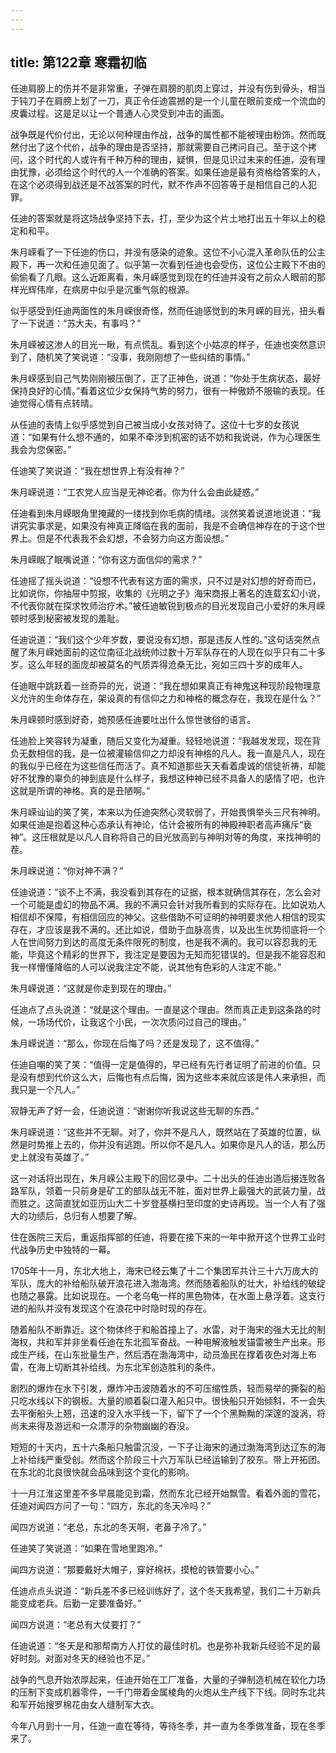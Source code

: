 ```yaml
---
---
---
```

title: 第122章 寒霜初临
---



任迪肩膀上的伤并不是非常重，子弹在肩膀的肌肉上穿过，并没有伤到骨头，相当于钝刀子在肩膀上划了一刀，真正令任迪震撼的是一个儿童在眼前变成一个流血的皮囊过程。这是足以让一个普通人心灵受到冲击的画面。

战争既是代价付出，无论以何种理由作战，战争的属性都不能被理由粉饰。然而既然付出了这个代价，战争的理由是否坚持，那就需要自己拷问自己。至于这个拷问，这个时代的人或许有千种万种的理由，疑惧，但是见识过未来的任迪，没有理由犹豫，必须给这个时代的人一个准确的答案。如果任迪是最有资格给答案的人，在这个必须得到战还是不战答案的时代，默不作声不回答等于是相信自己的人犯罪。

任迪的答案就是将这场战争坚持下去，打，至少为这个片土地打出五十年以上的稳定和和平。

朱月嵘看了一下任迪的伤口，并没有感染的迹象。这位不小心混入革命队伍的公主殿下，再一次和任迪见面了。似乎第一次看到任迪也会受伤，这位公主殿下不由的偷偷看了几眼。这么近距离看，朱月嵘感觉到现在的任迪并没有之前众人眼前的那样光辉伟岸，在病房中似乎是沉重气氛的根源。

似乎感受到任迪两面性的朱月嵘很奇怪，然而任迪感觉到的朱月嵘的目光，扭头看了一下说道：“苏大夫，有事吗？”

朱月嵘被这渗人的目光一瞅，有点慌乱。看到这个小姑凉的样子，任迪也突然意识到了，随机笑了笑说道：“没事，我刚刚想了一些纠结的事情。”

朱月嵘感到自己气势刚刚被压倒了，正了正神色，说道：“你处于生病状态，最好保持良好的心情。”看着这位少女保持气势的努力，很有一种傲娇不服输的表现。任迪觉得心情有点转晴。

从任迪的表情上似乎感觉到自己被当成小女孩对待了。这位十七岁的女孩说道：“如果有什么想不通的，如果不牵涉到机密的话不妨和我说说，作为心理医生我会为您保密。”

任迪笑了笑说道：“我在想世界上有没有神？”

朱月嵘说道：“工农党人应当是无神论者。你为什么会由此疑惑。”

任迪看到朱月嵘眼角里掩藏的一缕找到你毛病的情绪。淡然笑着说道地说道：“我讲究实事求是，如果没有神真正降临在我的面前，我是不会确信神存在的于这个世界上。但是不代表我不会幻想，不会努力向这方面设想。”

朱月嵘眠了眠嘴说道：“你有这方面信仰的需求？”

任迪摇了摇头说道：“设想不代表有这方面的需求，只不过是对幻想的好奇而已，比如说你，你抽屉中剪报，收集的《光明之子》海宋商报上著名的连载玄幻小说，不代表你就在探求牧师治疗术。”被任迪敏锐到极点的目光发现自己小爱好的朱月嵘顿时感到秘密被发现的羞耻。

任迪说道：“我们这个少年岁数，要说没有幻想，那是违反人性的。”这句话突然点醒了朱月嵘她面前的这位南征北战统帅过数十万军队存在的人现在似乎只有二十多岁。这么年轻的面庞却被莫名的气质弄得沧桑无比，宛如三四十岁的成年人。

任迪眼中跳跃着一丝奇异的光，说道：“我在想如果真正有神鬼这种现阶段物理意义允许的生命体存在，架设真的有信仰之力和神格的概念存在，我现在是什么？”

朱月嵘顿时感到好奇，她预感任迪要吐出什么惊世骇俗的语言。

任迪脸上笑容转为凝重，随后又变化为凝重。轻轻地说道：“我越发发现，现在背负无数相信的我，是一位被灌输信仰之力却没有神格的凡人。我一直是凡人，现在的我似乎已经在为这些信任而活了。真不知道那些天天看着虔诚的信徒祈祷，却能好不犹豫的辜负的神到底是什么样子，我想这种神已经不具备人的感情了吧，也许这就是所谓的神格。真的是丑陋啊。”

朱月嵘讪讪的笑了笑，本来以为任迪突然心灵软弱了，开始畏惧举头三尺有神明。如果任迪是抱着这种心态承认有神论，估计会被所有的神殿神职者高声痛斥“亵神”。这压根就是以凡人自称将自己的目光放高到与神明对等的角度，来找神明的茬。

朱月嵘说道：“你对神不满？”

任迪说道：“谈不上不满，我没看到其存在的证据，根本就确信其存在，怎么会对一个可能是虚幻的物品不满。我的不满只会针对我所看到的实际存在。比如说劝人相信却不保障，有相信回应的神父。这些借助不可证明的神明要求他人相信的现实存在，才应该是我不满的。还比如说，借助于血脉高贵，以及出生优势彻底将一个人在世间努力到达的高度无条件限死的制度，也是我不满的。我可以容忍我的无能，毕竟这个精彩的世界下，我注定是要因为无知而犯错误的。但是我不能容忍和我一样懵懂降临的人可以说我注定不能，说其他有色彩的人注定不能。”

朱月嵘说道：“这就是你走到现在的理由。”

任迪点了点头说道：“就是这个理由。一直是这个理由。然而真正走到这条路的时候，一场场代价，让我这个小民，一次次质问过自己的理由。”

朱月嵘说道：“那么，你现在后悔了吗？还是发现了，这不值得。”

任迪自嘲的笑了笑：“值得一定是值得的，早已经有先行者证明了前进的价值。只是没有想到代价这么大，后悔也有点后悔，因为这些本来就应该是伟人来承担，而我只是一个凡人。”

寂静无声了好一会，任迪说道：“谢谢你听我说这些无聊的东西。”

朱月嵘说道：“这些并不无聊。对了，你并不是凡人，既然站在了英雄的位置，纵然是时势推上去的，你并没有逃跑。所以你不是凡人。如果你是凡人的话，那么历史上就没有英雄了。”

这一对话将出现在，朱月嵘公主殿下的回忆录中。二十出头的任迪出道后接连败各路军队，领着一只前身是矿工的部队战无不胜，面对世界上最强大的武装力量，战而胜之。这简直犹如亚历山大二十岁登基横扫至印度的史诗再现。当一个人有了强大的功绩后，总归有人想要了解。

住在医院三天后，重返指挥部的任迪，将要在接下来的一年中掀开这个世界工业时代战争历史中独特的一幕。

1705年十一月，东北大地上，海宋已经云集了十二个集团军共计三十六万庞大的军队，庞大的补给船队破开浪花进入渤海湾。然而随着船队的壮大，补给线的破绽也随之暴露。比如说现在。一个老乌龟一样的黑色物体，在水面上悬浮着。这支行进的船队并没有发现这个在浪花中时隐时现的存在。

随着船队不断靠近。这个物体终于和船首撞上了。水雷，对于海宋的强大无比的制海权，共和军并非坐看任迪在东北孤军奋战。一种电解液触发锚雷被生产出来。形成生产线，在山东批量生产，然后洒在渤海湾中，动员渔民在撑着夜色对海上布雷，在海上切断其补给线。为东北军创造胜利的条件。

剧烈的爆炸在水下引发，爆炸冲击波随着水的不可压缩性质，轻而易举的撕裂的船只吃水线以下的钢板。大量的顺着裂口灌入船只中。很快船只开始倾斜，不一会失去平衡船头上翘，迅速的没入水平线一下，留下了一个个黑黝黝的深邃的漩涡，将尚未来得及游远和一众漂浮的杂物幽幽的吞没。

短短的十天内，五十六条船只触雷沉没，一下子让海宋的通过渤海湾到达辽东的海上补给线严重受创。然而这个阶段三十六万军队已经运输到了胶东。带上开拓团。在东北的北良很快就会品味到这个变化的影响。

十一月江淮这里差不多早晨能见到霜，然而东北已经开始飘雪。看着外面的雪花，任迪对闻四方问了一句：“四方，东北的冬天冷吗？”

闻四方说道：“老总，东北的冬天啊，老鼻子冷了。”

任迪笑了笑说道：“如果在雪地里跑冷。”

闻四方说道：“那要戴好大帽子，穿好棉袄，摸枪的铁管要小心。”

任迪点点头说道：“新兵差不多已经训练好了，这个冬天我希望，我们二十万新兵能变成老兵。后勤一定要准备好。”

闻四方说道：“老总有大仗要打？”

任迪说道：“冬天是和那帮南方人打仗的最佳时机。也是弥补我新兵经验不足的最好时刻。对面对冬天的经验也不足。”

战争的气息开始浓厚起来，任迪开始在工厂准备，大量的子弹制造机械在软化力场的压制下变成机器零件，一千门带着金属棱角的火炮从生产线下下线。同时东北共和军开始搜罗棉花由女人缝制军大衣。

今年八月到十一月，任迪一直在等待，等待冬季，并一直为冬季做准备，现在冬季来了。